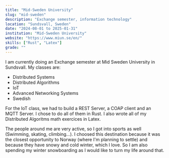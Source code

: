 ```yaml
---
title: "Mid-Sweden University"
slug: "mid-sweden"
description: "Exchange semester, information technology"
location: "Sundsvall, Sweden"
date: "2024-08-01 to 2025-01-31"
institution: "Mid-Sweden University"
website: "https://www.miun.se/en/"
skills: ["Rust", "Latex"]
grade: ""
---
```


I am currently doing an Exchange semester at Mid Sweden University in Sundsvall.
My classes are:
- Distributed Systems
- Distributed Algorithms
- IoT
- Advanced Networking Systems
- Swedish

For the IoT class, we had to build a REST Server, a COAP client and an MQTT Server. I chose to do all of them in Rust.
I also wrote all of my Distributed Algoritms math exercices in Latex.

The people around me are very active, so I got into sports as well (Swimming, skating, climbing...).
I choosed this destination because it was the closest opportunity to Norway (where I'm planning to settle) and because they have snowy and cold winter, which I love.
So I am also spending my winter snowboarding as I would like to turn my life around that.
